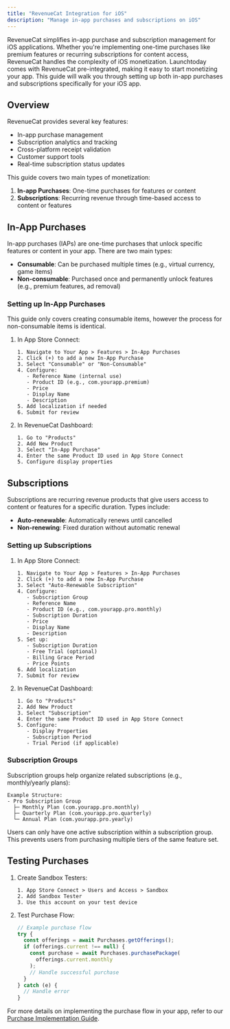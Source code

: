 ```yaml
---
title: "RevenueCat Integration for iOS"
description: "Manage in-app purchases and subscriptions on iOS"
---
```


RevenueCat simplifies in-app purchase and subscription management for iOS applications. Whether you're implementing one-time purchases like premium features or recurring subscriptions for content access, RevenueCat handles the complexity of iOS monetization. Launchtoday comes with RevenueCat pre-integrated, making it easy to start monetizing your app. This guide will walk you through setting up both in-app purchases and subscriptions specifically for your iOS app.

## Overview

RevenueCat provides several key features:

- In-app purchase management
- Subscription analytics and tracking
- Cross-platform receipt validation
- Customer support tools
- Real-time subscription status updates

This guide covers two main types of monetization:
1. **In-app Purchases**: One-time purchases for features or content
2. **Subscriptions**: Recurring revenue through time-based access to content or features

## In-App Purchases

In-app purchases (IAPs) are one-time purchases that unlock specific features or content in your app. There are two main types:

- **Consumable**: Can be purchased multiple times (e.g., virtual currency, game items)
- **Non-consumable**: Purchased once and permanently unlock features (e.g., premium features, ad removal)

### Setting up In-App Purchases

This guide only covers creating consumable items, however the process for non-consumable items is identical.

1. In App Store Connect:

   ```plaintext
   1. Navigate to Your App > Features > In-App Purchases
   2. Click (+) to add a new In-App Purchase
   3. Select "Consumable" or "Non-Consumable"
   4. Configure:
      - Reference Name (internal use)
      - Product ID (e.g., com.yourapp.premium)
      - Price
      - Display Name
      - Description
   5. Add localization if needed
   6. Submit for review
   ```

2. In RevenueCat Dashboard:
   ```plaintext
   1. Go to "Products"
   2. Add New Product
   3. Select "In-App Purchase"
   4. Enter the same Product ID used in App Store Connect
   5. Configure display properties
   ```

## Subscriptions

Subscriptions are recurring revenue products that give users access to content or features for a specific duration. Types include:

- **Auto-renewable**: Automatically renews until cancelled
- **Non-renewing**: Fixed duration without automatic renewal

### Setting up Subscriptions

1. In App Store Connect:

   ```plaintext
   1. Navigate to Your App > Features > In-App Purchases
   2. Click (+) to add a new In-App Purchase
   3. Select "Auto-Renewable Subscription"
   4. Configure:
      - Subscription Group
      - Reference Name
      - Product ID (e.g., com.yourapp.pro.monthly)
      - Subscription Duration
      - Price
      - Display Name
      - Description
   5. Set up:
      - Subscription Duration
      - Free Trial (optional)
      - Billing Grace Period
      - Price Points
   6. Add localization
   7. Submit for review
   ```

2. In RevenueCat Dashboard:
   ```plaintext
   1. Go to "Products"
   2. Add New Product
   3. Select "Subscription"
   4. Enter the same Product ID used in App Store Connect
   5. Configure:
      - Display Properties
      - Subscription Period
      - Trial Period (if applicable)
   ```

### Subscription Groups

Subscription groups help organize related subscriptions (e.g., monthly/yearly plans):

```plaintext
Example Structure:
- Pro Subscription Group
  ├─ Monthly Plan (com.yourapp.pro.monthly)
  ├─ Quarterly Plan (com.yourapp.pro.quarterly)
  └─ Annual Plan (com.yourapp.pro.yearly)
```

<Note>
  Users can only have one active subscription within a subscription group. This
  prevents users from purchasing multiple tiers of the same feature set.
</Note>

## Testing Purchases

1. Create Sandbox Testers:

   ```plaintext
   1. App Store Connect > Users and Access > Sandbox
   2. Add Sandbox Tester
   3. Use this account on your test device
   ```

2. Test Purchase Flow:
   ```typescript
   // Example purchase flow
   try {
     const offerings = await Purchases.getOfferings();
     if (offerings.current !== null) {
       const purchase = await Purchases.purchasePackage(
         offerings.current.monthly
       );
       // Handle successful purchase
     }
   } catch (e) {
     // Handle error
   }
   ```

For more details on implementing the purchase flow in your app, refer to our [Purchase Implementation Guide](/react-native-cli/revenueCat/purchase-flow).
